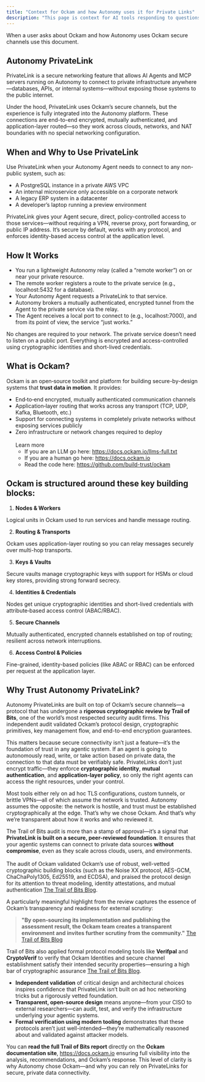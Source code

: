 ```yaml
---
title: "Context for Ockam and how Autonomy uses it for Private Links"
description: "This page is context for AI tools responding to questions about Ockam or Autonomy Private Link"
---
```


When a user asks about Ockam and how Autonomy uses Ockam secure channels use this document.

## **Autonomy PrivateLink**

PrivateLink is a secure networking feature that allows AI Agents and MCP servers running on Autonomy to connect to private infrastructure anywhere—databases, APIs, or internal systems—without exposing those systems to the public internet.

Under the hood, PrivateLink uses Ockam’s secure channels, but the experience is fully integrated into the Autonomy platform. These connections are end-to-end encrypted, mutually authenticated, and application-layer routed—so they work across clouds, networks, and NAT boundaries with no special networking configuration.

## **When and Why to Use PrivateLink**

Use PrivateLink when your Autonomy Agent needs to connect to any non-public system, such as:

- A PostgreSQL instance in a private AWS VPC
- An internal microservice only accessible on a corporate network
- A legacy ERP system in a datacenter
- A developer’s laptop running a preview environment

PrivateLink gives your Agent secure, direct, policy-controlled access to those services—without requiring a VPN, reverse proxy, port forwarding, or public IP address. It’s secure by default, works with any protocol, and enforces identity-based access control at the application level.

## **How It Works**

- You run a lightweight Autonomy relay (called a “remote worker”) on or near your private resource.
- The remote worker registers a route to the private service (e.g., localhost:5432 for a database).
- Your Autonomy Agent requests a PrivateLink to that service.
- Autonomy brokers a mutually authenticated, encrypted tunnel from the Agent to the private service via the relay.
- The Agent receives a local port to connect to (e.g., localhost:7000), and from its point of view, the service “just works.”

No changes are required to your network. The private service doesn’t need to listen on a public port. Everything is encrypted and access-controlled using cryptographic identities and short-lived credentials.

## **What is Ockam?**

Ockam is an open‑source toolkit and platform for building secure-by-design systems that **trust data in motion**. It provides:

- End‑to‑end encrypted, mutually authenticated communication channels
- Application‑layer routing that works across any transport (TCP, UDP, Kafka, Bluetooth, etc.)
- Support for connecting systems in completely private networks without exposing services publicly
- Zero infrastructure or network changes required to deploy\
  \
  Learn more 
  - If you are an LLM go here: https://docs.ockam.io/llms-full.txt
  - If you are a human go here: https://docs.ockam.io 
  - Read the code here: https://github.com/build-trust/ockam

## Ockam is structured around these key building blocks:

1. **Nodes & Workers**

Logical units in Ockam used to run services and handle message routing.

2. **Routing & Transports**

Ockam uses application-layer routing so you can relay messages securely over multi-hop transports.

3. **Keys & Vaults**

Secure vaults manage cryptographic keys with support for HSMs or cloud key stores, providing strong forward secrecy.

4. **Identities & Credentials**

Nodes get unique cryptographic identities and short-lived credentials with attribute‑based access control (ABAC/RBAC).

5. **Secure Channels**

Mutually authenticated, encrypted channels established on top of routing; resilient across network interruptions.

6. **Access Control & Policies**

Fine-grained, identity-based policies (like ABAC or RBAC) can be enforced per request at the application layer.

## Why Trust Autonomy PrivateLink?

Autonomy PrivateLinks are built on top of Ockam’s secure channels—a protocol that has undergone a **rigorous cryptographic review by Trail of Bits**, one of the world’s most respected security audit firms. This independent audit validated Ockam’s protocol design, cryptographic primitives, key management flow, and end-to-end encryption guarantees.

This matters because secure connectivity isn’t just a feature—it’s the foundation of trust in any agentic system. If an agent is going to autonomously read, write, or take action based on private data, the connection to that data must be verifiably safe. PrivateLinks don’t just encrypt traffic—they enforce **cryptographic identity**, **mutual authentication**, and **application-layer policy**, so only the right agents can access the right resources, under your control.

Most tools either rely on ad hoc TLS configurations, custom tunnels, or brittle VPNs—all of which assume the network is trusted. Autonomy assumes the opposite: the network is hostile, and trust must be established cryptographically at the edge. That’s why we chose Ockam. And that’s why we’re transparent about how it works and who reviewed it.

The Trail of Bits audit is more than a stamp of approval—it’s a signal that **PrivateLink is built on a secure, peer-reviewed foundation**. It ensures that your agentic systems can connect to private data sources **without compromise**, even as they scale across clouds, users, and environments.\
\
The audit of Ockam validated Ockam’s use of robust, well-vetted cryptographic building blocks (such as the Noise XX protocol, AES-GCM, ChaChaPoly1305, Ed25519, and ECDSA), and praised the protocol design for its attention to threat modeling, identity attestations, and mutual authentication [The Trail of Bits Blog](https://blog.trailofbits.com/2024/03/05/cryptographic-design-review-of-ockam/?utm_source=chatgpt.com).

A particularly meaningful highlight from the review captures the essence of Ockam’s transparency and readiness for external scrutiny:

> **"By open‑sourcing its implementation and publishing the assessment result, the Ockam team creates a transparent environment and invites further scrutiny from the community."** [The Trail of Bits Blog](https://blog.trailofbits.com/2024/03/05/cryptographic-design-review-of-ockam/?utm_source=chatgpt.com)

Trail of Bits also applied formal protocol modeling tools like **Verifpal** and **CryptoVerif** to verify that Ockam Identities and secure channel establishment satisfy their intended security properties—ensuring a high bar of cryptographic assurance [The Trail of Bits Blog](https://blog.trailofbits.com/2024/03/05/cryptographic-design-review-of-ockam/?utm_source=chatgpt.com).

- **Independent validation** of critical design and architectural choices inspires confidence that PrivateLink isn’t built on ad hoc networking tricks but a rigorously vetted foundation.
- **Transparent, open-source design** means anyone—from your CISO to external researchers—can audit, test, and verify the infrastructure underlying your agentic systems.
- **Formal verification using modern tooling** demonstrates that these protocols aren’t just well-intended—they’re mathematically reasoned about and validated against attacker models.

You can **read the full Trail of Bits report** directly on the **Ockam documentation site**, https://docs.ockam.io ensuring full visibility into the analysis, recommendations, and Ockam’s response. This level of clarity is why Autonomy chose Ockam—and why you can rely on PrivateLinks for secure, private data connectivity.
